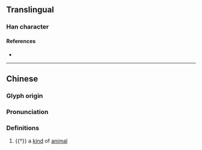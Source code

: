 {{character info/new}}
==Translingual==

===Han character===
{{Han char|rn=94|rad=犬|as=06|sn=9|four=44261|canj=KHGR|ids=⿰犭吉}}

====References====
* {{Han ref|kx=0710.170|dkj=20374|dj=1122.180|hdz=21343.020|uh=72E4|ud=29412|bh=CFBF|bd=53183}}

----

==Chinese==
{{zh-forms}}

===Glyph origin===
{{Han etym}}

===Pronunciation===
{{zh-pron
|m=jí
|c=
|mc=y
|oc=y
|cat=
}}

===Definitions===
{{zh-hanzi}}

# {{†}} a [[kind]] of [[animal]]
